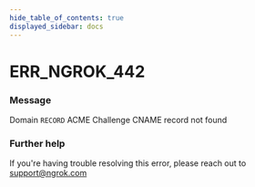 ```yaml
---
hide_table_of_contents: true
displayed_sidebar: docs
---
```



# ERR_NGROK_442

### Message

Domain `RECORD` ACME Challenge CNAME record not found

<ErrorDetails error="err_ngrok_442" />

### Further help

If you're having trouble resolving this error, please reach out to [support@ngrok.com](mailto:support@ngrok.com?subject=Help%20with%20ERR_NGROK_442)
